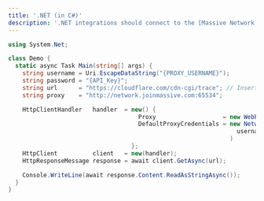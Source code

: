 ```yaml
---
title: '.NET (in C#)'
description: '.NET integrations should connect to the [Massive Network’s HTTP port](/authentication#HTTP) `65534` because [.NET doesn’t broadly support HTTPS proxies yet](https://github.com/dotnet/runtime/pull/87638):'
---
```


```csharp
using System.Net;

class Demo {
  static async Task Main(string[] args) {
    string username = Uri.EscapeDataString("{PROXY_USERNAME}");
    string password = "{API_Key}";
    string url      = "https://cloudflare.com/cdn-cgi/trace"; // Insert your target URL here
    string proxy    = "http://network.joinmassive.com:65534";

    HttpClientHandler   handler  = new() {
                                     Proxy                   = new WebProxy(proxy),
                                     DefaultProxyCredentials = new NetworkCredential(
                                                                 username, password
                                                               )
                                   };
    HttpClient          client   = new(handler);
    HttpResponseMessage response = await client.GetAsync(url);

    Console.WriteLine(await response.Content.ReadAsStringAsync());
  }
}
```
